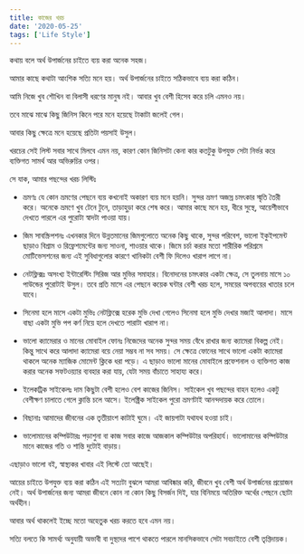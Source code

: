 ```yaml
---
title: কাজের খরচ
date: '2020-05-25'
tags: ['Life Style']
---
```


কথায় বলে অর্থ উপার্জনের চাইতে ব্যয় করা অনেক সহজ।

আমার কাছে কথাটা আংশিক সত্যি মনে হয়। অর্থ উপার্জনের চাইতে সঠিকভাবে ব্যয় করা কঠিন।

আমি নিজে খুব শৌখিন বা বিলাসী ধরণের মানুষ নই। আবার খুব বেশী হিসেব করে চলি এমনও নয়। 

তবে মাঝে মাঝে কিছু জিনিস কিনে পরে মনে হয়েছে টাকাটা জলেই গেল।

আবার কিছু ক্ষেত্রে মনে হয়েছে প্রতিটা পয়সাই উসুল।

খরচের সেই লিস্ট সবার সাথে মিলবে এমন নয়, কারণ  কোন জিনিসটা কেনা কার কতটুকু উপযুক্ত সেটা নির্ভর করে ব্যক্তিগত সামর্থ আর অভিরুচির ওপর।

সে যাক, আমার পছন্দের খরচ লিস্টিঃ

* ভ্রমণঃ যে কোন ভ্রমণের পেছনে ব্যয় কখনোই অকারণ ব্যয় মনে হয়নি। সুন্দর ভ্রমণ অজস্র চমৎকার স্মৃতি তৈরী করে। অনেকে ভ্রমণে খুব টেনে টুনে, তাড়াহুড়া করে শেষ করে। আমার কাছে মনে হয়, ধীরে সুস্থে, আয়েশীভাবে দেখতে পারলে এর পুরোটা স্বাদটা পাওয়া যায়।

* জিম সাবস্ক্রিপশনঃ এখনকার দিনে উন্নতমানের জিমগুলোতে অনেক কিছু থাকে, সুন্দর পরিবেশ, ভালো ইকুইপমেন্ট ছাড়াও বিশ্রাম ও রিফ্রেশমেন্টের জন্য সাওনা, শাওয়ার থাকে। জিমে চর্চা করার মতো শারীরিক পরিশ্রমে মোটিভেসশনের জন্য এই সুবিধাগুলোর কারণে খানিকটা বেশী ফি দিলেও খারাপ লাগে না।

* নেটফ্লিক্সঃ অসংখ্য ইন্টারেস্টিং সিরিজ আর মুভির সমাহার। বিনোদনের চমৎকার একটা ক্ষেত্র, সে তুলনায় মাসে ১০ পাউন্ডের পুরোটাই উসুল। তবে প্রতি মাসে এর পেছনে কয়েক ঘন্টার বেশী খরচ হলে, সময়ের অপব্যয়ের খাতার চলে যাবে।

* সিনেমা হলে মাসে একটা মুভিঃ নেটফ্লিক্সে হরেক মুভি দেখা গেলেও সিনেমা হলে মুভি দেখার মজাই আলাদা। মাসে বাছা একটা মুভি পপ কর্ণ নিয়ে হলে দেখতে পারাটা খারাপ না।

* ভালো ক্যামেরার ও মানের মোবাইল ফোনঃ নিজেদের অনেক সুন্দর সময় বেঁধে রাখার জন্য ক্যামেরা বিকল্প নেই। কিন্তু সাথে করে আলাদা ক্যামেরা বয়ে নেয়া সম্ভব না সব সময়। সে ক্ষেত্রে ফোনের সাথে ভালো একটা ক্যামেরা থাকলে অনেক ম্যাজিক মোমেন্ট ক্লিকে ধরা পড়ে। এ ছাড়াও ভালো মানের মোবাইলে প্রফেশনাল ও ব্যক্তিগত কাজ করার অনেক সফটওয়্যার ব্যবহার করা যায়, যেটা সময় বাঁচাতে সাহায্য করে।

* ইলেকট্রিক সাইকেলঃ দাম কিছুটা বেশী হলেও বেশ কাজের জিনিস। সাইকেল খুব পছন্দের বাহন হলেও একটু বেশীক্ষণ চালাতে গেলে ক্লান্তি চলে আসে। ইলেক্ট্রিক সাইকেল পুরো ভ্রমণটাই আনন্দদায়ক করে তোলে।

* বিছানাঃ আমাদের জীবনের এক তৃতীয়াংশ কাটাই ঘুমে। এই জায়গাটা যথাযথ হওয়া চাই।

* ভালোমানের কম্পিউটারঃ পড়াশুনা বা কাজ সবার কাজে আজকাল কম্পিউটার অপরিহার্য। ভালোমানের কম্পিউটার মানে কাজের গতি ও শান্তি দুটোই বাড়ায়।

এছাড়াও ভালো বই, স্বাস্থ্যকর খাবার এই লিস্টে তো আছেই।

আয়ের চাইতে উপযুক্ত ব্যয় করা কঠিন এই সত্যটা বুঝলে আমরা আবিষ্কার করি, জীবনে খুব বেশী অর্থ উপার্জনের প্রয়োজন নেই। অর্থ উপার্জনের জন্য আমরা জীবনে কোন না কোন কিছু বিসর্জন দিই, যার বিনিময়ে অতিরিক্ত অর্থের পেছনে ছোটা অর্থহীন।

আবার অর্থ থাকলেই ইচ্ছে মতো অহেতুক খরচ করতে হবে এমন নয়। 

সত্যি বলতে কি সামর্থ্য অনুযায়ী অভাবী বা দুস্থদের পাশে থাকতে পারলে মানসিকভাবে সেটা সবচাইতে বেশী তৃপ্তিদায়ক।
